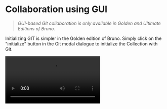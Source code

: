 
# Collaboration using GUI
> _GUI-based Git collaboration is only available in Golden and Ultimate Editions of Bruno._

Initializing GIT is simpler in the Golden edition of Bruno. Simply click on the "initialize" button in the Git modal dialogue to initialize the Collection with Git.

<Video src="/assets/demo-git-initialise.mov" />

#### Adding and Committing the Changes

Once you make the changes, you can click on the Git UI button and include the changes you made to be committed.

<Video src="/assets/demo-adding-and-committing-changes.mov" />

#### Pushing and pulling the Changes

Leveraging Bruno's GUI-based Git integration allows both engineering and non-engineering teammates work in an easy, efficient, and quick manner to ensure there is confidence in the accuracy of your Collections. 

<Video src="/assets/demo-git-push.mov" />
<Video src="/assets/demo-git-pull.mov" />
